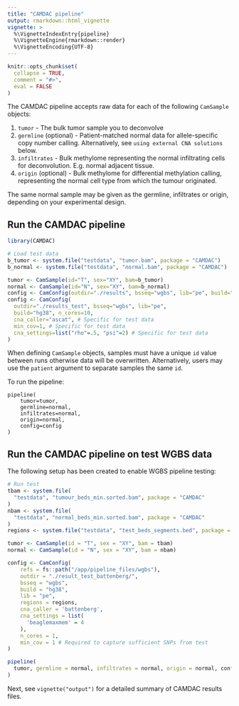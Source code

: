 ```yaml
---
title: "CAMDAC pipeline"
output: rmarkdown::html_vignette
vignette: >
  %\VignetteIndexEntry{pipeline}
  %\VignetteEngine{rmarkdown::render}
  %\VignetteEncoding{UTF-8}
---
```


```r
knitr::opts_chunk$set(
  collapse = TRUE,
  comment = "#>",
  eval = FALSE
)
```

The CAMDAC pipeline accepts raw data for each of the following `CamSample` objects:

1. `tumor` - The bulk tumor sample you  to deconvolve
2. `germline` (optional) - Patient-matched normal data for allele-specific copy number calling. Alternatively, see `using external CNA solutions` below.
3. `infiltrates` - Bulk methylome representing the normal infiltrating cells for deconvolution. E.g. normal adjacent tissue.
4. `origin` (optional) - Bulk methylome for differential methylation calling, representing the normal cell type from which the tumour originated.

The same normal sample may be  given as the germline, infiltrates or origin, depending on your experimental design.

## Run the CAMDAC pipeline

```r
library(CAMDAC)

# Load test data
b_tumor <- system.file("testdata", "tumor.bam", package = "CAMDAC")
b_normal <- system.file("testdata", "normal.bam", package = "CAMDAC")

tumor <- CamSample(id="T", sex="XY", bam=b_tumor)
normal <- CamSample(id="N", sex="XY", bam=b_normal)
config <- CamConfig(outdir="./results", bsseq="wgbs", lib="pe", build="hg38", n_cores=10)
config <- CamConfig(
  outdir="./results_test", bsseq="wgbs", lib="pe",
  build="hg38", n_cores=10, 
  cna_caller="ascat", # Specific for test data
  min_cov=1, # Specific for test data
  cna_settings=list("rho"=.5, "psi"=2) # Specific for test data
)
```

When defining `CamSample` objects, samples must have a unique `id` value between runs otherwise data will be overwritten. Alternatively, users may use the `patient` argument to separate samples the same `id`.

To run the pipeline:

```
pipeline(
    tumor=tumor,
    germline=normal,
    infiltrates=normal,
    origin=normal,
    config=config
)
```

## Run the CAMDAC pipeline on test WGBS data

The following setup has been created to enable WGBS pipeline testing:
```r
# Run test
tbam <- system.file(
  "testdata", "tumour_beds_min.sorted.bam", package = "CAMDAC"
)
nbam <- system.file(
  "testdata", "normal_beds_min.sorted.bam", package = "CAMDAC"
)
regions <- system.file("testdata", "test_beds_segments.bed", package = "CAMDAC")

tumor <- CamSample(id = "T", sex = "XY", bam = tbam)
normal <- CamSample(id = "N", sex = "XY", bam = nbam)

config <- CamConfig(
    refs = fs::path("/app/pipeline_files/wgbs"),
    outdir = "./result_test_battenberg/",
    bsseq = "wgbs",
    build = "hg38",
    lib = "pe",
    regions = regions,
    cna_caller = 'battenberg',
    cna_settings = list(
      'beaglemaxmem' = 4
    ),
    n_cores = 1,
    min_cov = 1 # Required to capture sufficient SNPs from test
)

pipeline(
  tumor, germline = normal, infiltrates = normal, origin = normal, config
)
```
Next, see `vignette("output")` for a detailed summary of CAMDAC results files.
